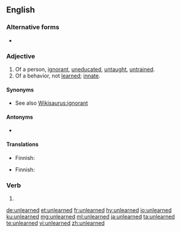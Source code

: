 ==English==

===Alternative forms===
* {{l|en|unlearnt}}

===Adjective===
{{en-adj}}

# Of a person, [[ignorant]], [[uneducated]], [[untaught]], [[untrained]].
# Of a behavior, not [[learned]]; [[innate]].

====Synonyms====
* See also [[Wikisaurus:ignorant]]

====Antonyms====
* {{l|en|learned}}

====Translations====
{{trans-top|uneducated}}
* Finnish: {{t+|fi|oppimaton}}
{{trans-mid}}
{{trans-bottom}}

{{trans-top|of behavior, innate}}
* Finnish: {{t+|fi|kömpelö}}
{{trans-mid}}
{{trans-bottom}}

===Verb===
{{head|en|verb form}}

# {{en-past of|unlearn}}

[[de:unlearned]]
[[et:unlearned]]
[[fr:unlearned]]
[[hy:unlearned]]
[[io:unlearned]]
[[ku:unlearned]]
[[mg:unlearned]]
[[ml:unlearned]]
[[ja:unlearned]]
[[ta:unlearned]]
[[te:unlearned]]
[[vi:unlearned]]
[[zh:unlearned]]